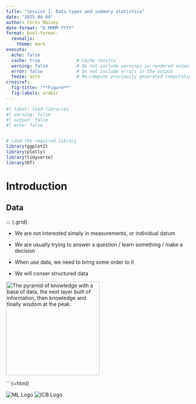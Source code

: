 ```yaml
---
title: "Session 1: Data types and summary statistics"
date: "2025-04-04"
author: Chris Mainey
date-format: "D MMMM YYYY"
format: bsol-format:
  revealjs: 
    theme: dark
execute:
  echo: false
  cache: true              # Cache results
  warning: false           # Do not include warnings in rendered output
  error: false             # Do not include errors in the output
  feeze: auto              # Re-compute previously generated computational output only in case their source file changes
crossref:
  fig-title: '**Figure**'
  fig-labels: arabic
---
```


```r
#| label: load-libraries
#| warning: false
#| output: false
#| echo: false


# Load the required library
library(ggplot2)
library(plotly)
library(tidyverse)
library(DT)

```

# Introduction 
## Data 

::: {.grid}

:::{.g-col-6}

+ We are not interested simply in measurements, or individual datum.

+ We are usually trying to answer a question / learn something / make a decision

+ When use data, we need to bring some order to it

+ We will conser structured data 

:::

:::{.g-col-6}
<a title="Longlivetheux, CC BY-SA 4.0 &lt;https://creativecommons.org/licenses/by-sa/4.0&gt;, via Wikimedia Commons" href="https://commons.wikimedia.org/wiki/File:DIKW_Pyramid.svg"><img width="256" alt="The pyramid of knowledge with a base of data, the next layer built of information, then knowledge and finally wisdom at the peak." src="https://upload.wikimedia.org/wikipedia/commons/thumb/0/06/DIKW_Pyramid.svg/256px-DIKW_Pyramid.svg.png?20220726215947"></a>
:::



<!-- Replace the directory of where the logo is saved, e.g., ML_logo.png in the "Logo" folder -->
```{=html}

<div class="footer-banner">
  <img src="_extensions/Birmingham-and-Solihull-ICS/bsol_html/Logo/ML_logo.png" alt="ML Logo" class="footer-logo left-logo" />
  <img src="_extensions/Birmingham-and-Solihull-ICS/bsol_html/Logo/ICB_logo.png" alt="ICB Logo" class="footer-logo right-logo" />
</div>